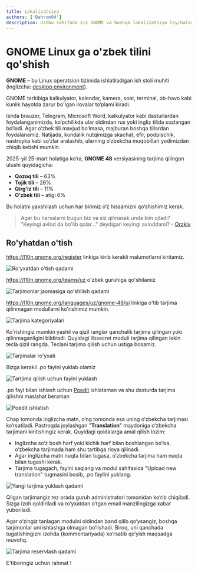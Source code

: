 ```yaml
---
title: Lokalizatsiya
authors: ['Bahrom04']
description: Ushbu sahifada siz GNOME va boshqa lokalizatsiya loyihalarida ishtirok etish haqida ma'lumot olsangiz bo'ladi
---
```


# GNOME Linux ga o'zbek tilini qo'shish

**GNOME** – bu Linux operatsion tizimida ishlatiladigan ish stoli muhiti (inglizcha: [desktop environment](https://en.wikipedia.org/wiki/Desktop_environment)).

GNOME tarkibiga kalkulyator, kalendar, kamera, soat, terminal, ob-havo kabi kunlik hayotda zarur bo'lgan ilovalar to‘plami kiradi.

Ishda brauzer, Telegram, Microsoft Word, kalkulyator kabi dasturlardan foydalanganimizda, ko‘pchilikda ular oldindan rus yoki ingliz tilida sozlangan bo‘ladi. Agar o‘zbek tili mavjud bo‘lmasa, majburan boshqa tillardan foydalanamiz. Natijada, kundalik nutqimizga skachat, efir, podpischik, nastroyka kabi so‘zlar aralashib, ularning o‘zbekcha muqobillari yodimizdan chiqib ketishi mumkin.

2025-yil 25-mart holatiga ko‘ra, **GNOME 48** versiyasining tarjima qilingan ulushi quyidagicha:

* **Qozoq tili** – 63%
* **Tojik tili** – 26%
* **Qirg‘iz tili** – 11%
* **O‘zbek tili** – atigi 6%

Bu holatni yaxshilash uchun har birimiz o‘z hissamizni qo‘shishimiz kerak.

> Agar bu narsalarni bugun biz va siz qilmasak unda kim qiladi? "Keyingi avlod da bo'lib qolar..." deydigan keyingi avloddami? - [Orzklv](https://orzklv.uz/uz)

## Ro'yhatdan o'tish

https://l10n.gnome.org/register linkiga kirib kerakli malumotlarni kiritamiz.

![Ro'yxatdan o'tish qadami](./l10n/figure-1.png)

https://l10n.gnome.org/teams/uz o'zbek guruhiga qo'shilamiz

![Tarjimonlar jaomasiga qo'shilish qadami](./l10n/figure-2.png)

https://l10n.gnome.org/languages/uz/gnome-48/ui linkiga o'tib tarjima qilinmagan modullarni ko'rishimiz mumkin.

![Tarjima kategoriyalari](./l10n/figure-3.png)

Ko'rishingiz mumkin yashil va qizil ranglar qanchalik tarjima qilingan yoki qilinmaganligini bildiradi.  Quyidagi libsecret moduli tarjima qilingan lekin tecla qizil rangda. Teclani tarjima qilish uchun ustiga bosamiz.

![Tarjimalar ro'yxati](./l10n/figure-4.png)

Bizga kerakli .po faylni yuklab olamiz

![Tartjima qilish uchun faylni yuklash](./l10n/figure-5.png)

.po fayl bilan ishlash uchun [Poedit](https://poedit.net/) ishlataman va shu dasturda tarjima qilishni maslahat  beraman

![Poedit ishlatish](./l10n/figure-6.png)

Chap tomonda inglizcha matn, o‘ng tomonda esa uning o‘zbekcha tarjimasi ko‘rsatiladi. Pastroqda joylashgan "**Translation**" maydoniga o‘zbekcha tarjimani kiritishingiz kerak. Quyidagi qoidalarga amal qilish lozim:

* Inglizcha so‘z bosh harf yoki kichik harf bilan boshlangan bo‘lsa, o‘zbekcha tarjimada ham shu tartibga rioya qilinadi.
* Agar inglizcha matn nuqta bilan tugasa, o‘zbekcha tarjima ham nuqta bilan tugashi kerak.
* Tarjima tugagach, faylni saqlang va modul sahifasida "Upload new translation" tugmasini bosib, .po faylini yuklang.

![Yangi tarjima yuklash qadami](./l10n/figure-7.png)

Qilgan tarjimangiz tez orada guruh administratori tomonidan ko‘rib chiqiladi. Sizga izoh qoldiriladi va ro‘yxatdan o‘tgan email manzilingizga xabar yuboriladi.

Agar o‘zingiz tanlagan modulni oldindan band qilib qo‘ysangiz, boshqa tarjimonlar uni ishlashga olmagan bo‘lishadi. Biroq, uni qanchada tugatishingizni izohda (kommentariyada) ko‘rsatib qo‘yish maqsadga muvofiq.

![Tarjima reservlash qadami](./l10n/figure-8.png)

E'tiboringiz uchun rahmat !
